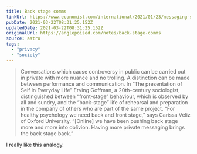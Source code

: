 ```yaml
---
title: Back stage comms
linkUrl: https://www.economist.com/international/2021/01/23/messaging-services-are-providing-a-more-private-internet
pubDate: 2021-03-22T08:31:25.152Z
updatedDate: 2021-03-22T08:31:25.152Z
originalUrl: https://anglepoised.com/notes/back-stage-comms
source: astro
tags:
  - "privacy"
  - "society"
---
```


> Conversations which cause controversy in public can be carried out in private with more nuance and no trolling. A distinction can be made between performance and communication. In “The presentation of Self in Everyday Life” Erving Goffman, a 20th-century sociologist, distinguished between “front-stage” behaviour, which is observed by all and sundry, and the “back-stage” life of rehearsal and preparation in the company of others who are part of the same project. “For healthy psychology we need back and front stage,” says Carissa Véliz of Oxford University. “[Online] we have been pushing back stage more and more into oblivion. Having more private messaging brings the back stage back.”

I really like this analogy.
